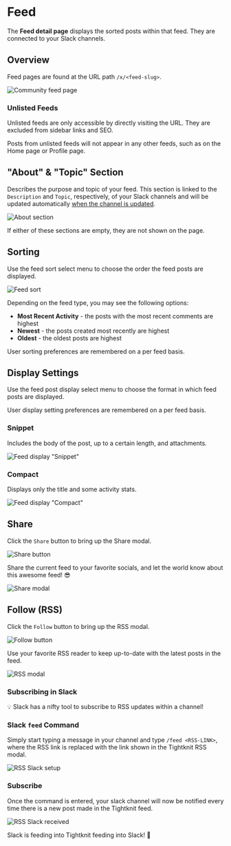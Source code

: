 
# Feed

The **Feed detail page** displays the sorted posts within that feed. They are connected to your Slack channels.

## Overview

Feed pages are found at the URL path `/x/<feed-slug>`.

![Community feed page](/web-community/feed.png)

### Unlisted Feeds

Unlisted feeds are only accessible by directly visiting the URL. They are excluded from sidebar links and SEO.

Posts from unlisted feeds will not appear in any other feeds, such as on the Home page or Profile page.

## "About" & "Topic" Section

Describes the purpose and topic of your feed. This section is linked to the `Description` and `Topic`, respectively, of your Slack channels
and will be updated automatically [when the channel is updated](../basics/how-items-sync.mdx).

![About section](/web-community/about-section.png)

If either of these sections are empty, they are not shown on the page.

## Sorting

Use the feed sort select menu to choose the order the feed posts are displayed.

![Feed sort](/web-community/sorting.png)

Depending on the feed type, you may see the following options:

- **Most Recent Activity** - the posts with the most recent comments are highest
- **Newest** - the posts created most recently are highest
- **Oldest** - the oldest posts are highest

User sorting preferences are remembered on a per feed basis.

## Display Settings

Use the feed post display select menu to choose the format in which feed posts are displayed.

User display setting preferences are remembered on a per feed basis.

### Snippet

Includes the body of the post, up to a certain length, and attachments.

![Feed display "Snippet"](/web-community/display-snippet.png)

### Compact

Displays only the title and some activity stats.

![Feed display "Compact"](/web-community/display-compact.png)

## Share

Click the `Share` button to bring up the Share modal.

![Share button](/web-community/share-button.png)

Share the current feed to your favorite socials, and let the world know about this awesome feed! 😎

![Share modal](/web-community/share-modal.png)

## Follow (RSS)

Click the `Follow` button to bring up the RSS modal.

![Follow button](/web-community/follow-button.png)

Use your favorite RSS reader to keep up-to-date with the latest posts in the feed.

![RSS modal](/web-community/rss-modal.png)

### Subscribing in Slack

💡 Slack has a nifty tool to subscribe to RSS updates within a channel!

<Steps>

### Slack `feed` Command

Simply start typing a message in your channel and type `/feed <RSS-LINK>`,
where the RSS link is replaced with the link shown in the Tightknit RSS modal.

![RSS Slack setup](/web-community/rss-slack1.png)

### Subscribe

Once the command is entered, your slack channel will
now be notified every time there is a new post made in the Tightknit feed.

![RSS Slack received](/web-community/rss-slack2.png)

Slack is feeding into Tightknit feeding into Slack! 🤯

</Steps>
